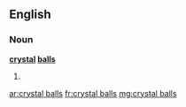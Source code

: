 ==English==

===Noun===
'''[[crystal]] [[balls]]'''

# {{plural of|crystal ball}}

[[ar:crystal balls]]
[[fr:crystal balls]]
[[mg:crystal balls]]